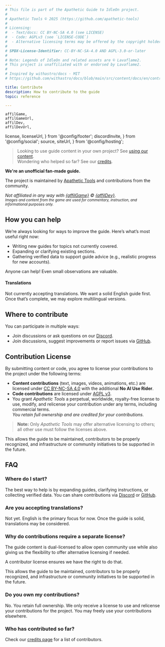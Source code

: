 ```yaml
---
# This file is part of the Apathetic Guide to IdleOn project.
#
# Apathetic Tools © 2025 (https://github.com/apathetic-tools)
#
# Licensing:
#  - Text/docs: CC BY-NC-SA 4.0 (see LICENSE)
#  - Code: AGPLv3 (see `LICENSE-CODE`)
#  - Alternative licensing terms may be offered by the copyright holder.
#
# SPDX-License-Identifier: CC-BY-NC-SA-4.0 AND AGPL-3.0-or-later
#
# Note: Legends of IdleOn and related assets are © Lavaflame2.
# This project is unaffiliated with or endorsed by Lavaflame2.
#
# Inspired by withastro/docs · MIT
# https://github.com/withastro/docs/blob/main/src/content/docs/en/contribute.mdx

title: Contribute
description: How to contribute to the guide
topic: reference

---
```


	affilGame, 
	affilGameUrl, 
	affilDev, 
	affilDevUrl, 	
  license, 
	licenseUrl, 
} from '@config/footer';
  discordInvite,
} from '@config/social';
  source,
  siteUrl,
} from '@config/hosting';


<Aside type="note" icon="starlight" title="Thanks for your interest in contributing! 🎉"></Aside>

> Looking to use guide content in your own project? See <a href="/site/usage/">using our content</a>.  
> Wondering who helped so far? See our <a href="/site/credits/">credits</a>.

**We're an unofficial fan-made guide.**  

The project is maintained by [Apathetic Tools](https://github.com/apathetic-tools) and contributions from the community.  

*Not affiliated in any way with <a href={affilGameUrl} class="text-inherit">{affilGame}</a> &copy; <a href={affilDevUrl} class="text-inherit">{affilDev}</a>.*  
<small>*Images and content from the game are used for commentary, instruction, and informational purposes only.*</small>


## How you can help

We’re always looking for ways to improve the guide. Here’s what’s most useful right now:

- Writing new guides for topics not currently covered.  
- Expanding or clarifying existing sections.  
- Gathering verified data to support guide advice (e.g., realistic progress for new accounts).  

Anyone can help! Even small observations are valuable.


#### Translations

Not currently accepting translations. We want a solid English guide first. Once that’s complete, we may explore multilingual versions.


## Where to contribute

You can participate in multiple ways:

- Join discussions or ask questions on our <a href={discordInvite}>Discord</a>.  
- Join discussions, suggest improvements or report issues via <a href={source}>GitHub</a>. 


## Contribution License

By submitting content or code, you agree to license your contributions to the project under the following terms:

- **Content contributions** (text, images, videos, animations, etc.) are licensed under [CC BY-NC-SA 4.0]({licenseUrl}) with the additional **No AI Use Rider**.  
- **Code contributions** are licensed under [AGPL v3](https://www.gnu.org/licenses/agpl-3.0.en.html).  
- You grant *Apathetic Tools* a perpetual, worldwide, royalty-free license to use, modify, and relicense your contribution under any terms, including commercial terms.  
  *You retain full ownership and are credited for your contributions.*

> **Note:** Only *Apathetic Tools* may offer alternative licensing to others; all other use must follow the licenses above.

This allows the guide to be maintained, contributors to be properly recognized, and infrastructure or community initiatives to be supported in the future.

## FAQ

### Where do I start?

The best way to help is by expanding guides, clarifying instructions, or collecting verified data. You can share contributions via <a href={discordInvite}>Discord</a> or <a href={source}>GitHub</a>.

### Are you accepting translations?

Not yet. English is the primary focus for now. Once the guide is solid, translations may be considered.

### Why do contributions require a separate license?

The guide content is dual-licensed to allow open community use while also giving us the flexibility to offer alternative licensing if needed.  

A contributor license ensures we have the right to do that.  

This allows the guide to be maintained, contributors to be properly recognized, and infrastructure or community initiatives to be supported in the future.

### Do you own my contributions?

No. You retain full ownership. We only receive a license to use and relicense your contributions for the project. You may freely use your contributions elsewhere.

### Who has contributed so far?

Check our <a href="/site/credits/">credits page</a> for a list of contributors.
